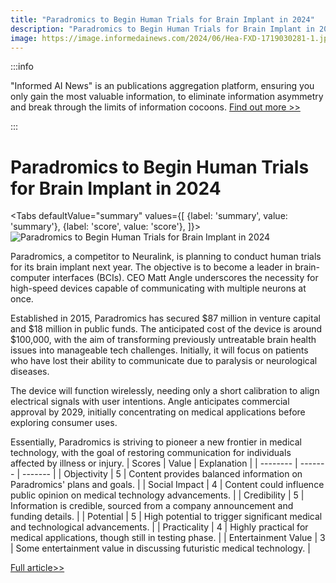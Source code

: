 ```yaml
---
title: "Paradromics to Begin Human Trials for Brain Implant in 2024"
description: "Paradromics to Begin Human Trials for Brain Implant in 2024"
image: https://image.informedainews.com/2024/06/Hea-FXD-1719030281-1.jpg
---
```



:::info

"Informed AI News" is an publications aggregation platform, ensuring you only gain the most valuable information, to eliminate information asymmetry and break through the limits of information cocoons.  [Find out more >>](/)

:::

# Paradromics to Begin Human Trials for Brain Implant in 2024


<Tabs
	defaultValue="summary"
	values={[
	{label: 'summary', value: 'summary'},
	{label: 'score', value: 'score'},
]}>
<TabItem value="summary">
<img
  src="https://image.informedainews.com/2024/06/Hea-FXD-1719030281-1.jpg"
  alt="Paradromics to Begin Human Trials for Brain Implant in 2024"
/>



Paradromics, a competitor to Neuralink, is planning to conduct human trials for its brain implant next year. The objective is to become a leader in brain-computer interfaces (BCIs). CEO Matt Angle underscores the necessity for high-speed devices capable of communicating with multiple neurons at once.

Established in 2015, Paradromics has secured $87 million in venture capital and $18 million in public funds. The anticipated cost of the device is around $100,000, with the aim of transforming previously untreatable brain health issues into manageable tech challenges. Initially, it will focus on patients who have lost their ability to communicate due to paralysis or neurological diseases.

The device will function wirelessly, needing only a short calibration to align electrical signals with user intentions. Angle anticipates commercial approval by 2029, initially concentrating on medical applications before exploring consumer uses.

Essentially, Paradromics is striving to pioneer a new frontier in medical technology, with the goal of restoring communication for individuals affected by illness or injury.
</TabItem>
<TabItem value="score">
	| Scores     | Value   | Explanation |
	| -------- | ------- | ------- |
	| Objectivity  | 5    | Content provides balanced information on Paradromics' plans and goals.    |
	| Social Impact | 4     | Content could influence public opinion on medical technology advancements.    |
	| Credibility    | 5    | Information is credible, sourced from a company announcement and funding details.    |
	| Potential    | 5    | High potential to trigger significant medical and technological advancements.    |
	| Practicality    | 4    | Highly practical for medical applications, though still in testing phase.    |
	| Entertainment Value    | 3    | Some entertainment value in discussing futuristic medical technology.    |
</TabItem>
</Tabs>

[Full article>>](https://www.cnbc.com/2024/06/21/paradromics-gears-up-to-test-its-brain-implant-on-humans.html)
